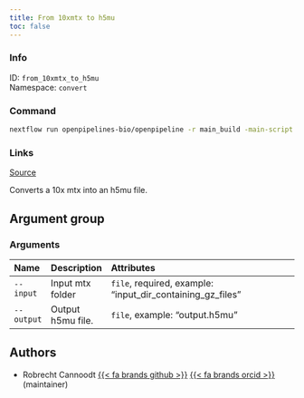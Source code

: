 ```yaml
---
title: From 10xmtx to h5mu
toc: false
---
```


::: {.column-margin}

### Info

ID: `from_10xmtx_to_h5mu`  
Namespace: `convert`

### Command

```bash
nextflow run openpipelines-bio/openpipeline -r main_build -main-script target/nextflow/convert/from_10xmtx_to_h5mu/main.nf --help
```

### Links
[Source](https://github.com/openpipelines-bio/openpipeline/blob/main/src/convert/from_10xmtx_to_h5mu){.btn-action .btn-sm .btn-info .btn role="button"}
:::

Converts a 10x mtx into an h5mu file.


## Argument group

### Arguments



|Name       |Description       |Attributes                                                 |
|:----------|:-----------------|:----------------------------------------------------------|
|`--input`  |Input mtx folder  |`file`, required, example: "input_dir_containing_gz_files" |
|`--output` |Output h5mu file. |`file`, example: "output.h5mu"                             |

## Authors

 * Robrecht Cannoodt [{{< fa brands github >}}](https://github.com/rcannood) [{{< fa brands orcid >}}](https://orcid.org/0000-0003-3641-729X) (maintainer)
